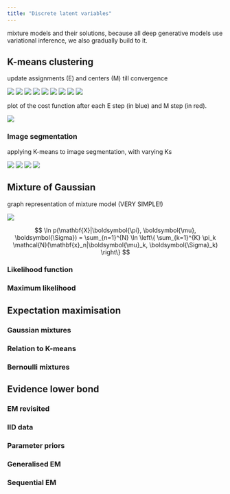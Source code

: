 ```yaml
---
title: "Discrete latent variables"
---
```



mixture models and their solutions, because all deep generative models
use variational inference, we also gradually build to it.

## K-means clustering

update assignments (E) and centers (M) till convergence

![](./img/DLFC/Chapter-15/Figure_1_a.png)
![](./img/DLFC/Chapter-15/Figure_1_b.png)
![](./img/DLFC/Chapter-15/Figure_1_c.png)
![](./img/DLFC/Chapter-15/Figure_1_d.png)
![](./img/DLFC/Chapter-15/Figure_1_e.png)
![](./img/DLFC/Chapter-15/Figure_1_f.png)
![](./img/DLFC/Chapter-15/Figure_1_g.png)
![](./img/DLFC/Chapter-15/Figure_1_h.png)
![](./img/DLFC/Chapter-15/Figure_1_i.png)

plot of the cost function after each E step (in blue) and M step (in red).

![](./img/DLFC/Chapter-15/Figure_2.png)

### Image segmentation

applying K-means to image segmentation, with varying Ks

![](./img/DLFC/Chapter-15/Figure_3_a.png)
![](./img/DLFC/Chapter-15/Figure_3_b.png)
![](./img/DLFC/Chapter-15/Figure_3_c.png)
![](./img/DLFC/Chapter-15/Figure_3_d.png)

## Mixture of Gaussian

graph representation of mixture model (VERY SIMPLE!)

![](./img/DLFC/Chapter-15/Figure_4.png)

$$ 
\ln p(\mathbf{X}|\boldsymbol{\pi}, \boldsymbol{\mu}, \boldsymbol{\Sigma}) = \sum_{n=1}^{N} \ln \left\{ \sum_{k=1}^{K} \pi_k \mathcal{N}(\mathbf{x}_n|\boldsymbol{\mu}_k, \boldsymbol{\Sigma}_k) \right\} 
$$

### Likelihood function

### Maximum likelihood

## Expectation maximisation

### Gaussian mixtures

### Relation to K-means

### Bernoulli mixtures

## Evidence lower bond

### EM revisited

### IID data

### Parameter priors

### Generalised EM

### Sequential EM
